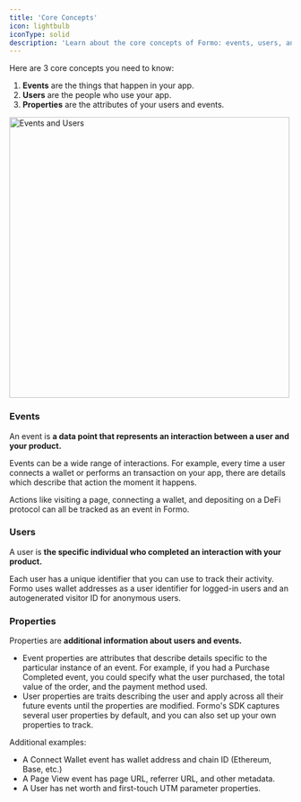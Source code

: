 ```yaml
---
title: 'Core Concepts'
icon: lightbulb
iconType: solid
description: 'Learn about the core concepts of Formo: events, users, and properties.'
---
```


Here are 3 core concepts you need to know:

1. **Events** are the things that happen in your app.
2. **Users** are the people who use your app.
3. **Properties** are the attributes of your users and events.

<Frame>
	<img width="500" src="/images/event.avif" alt="Events and Users" />
</Frame>

### Events

An event is **a data point that represents an interaction between a user and your product.** 

Events can be a wide range of interactions. For example, every time a user connects a wallet or performs an transaction on your app, there are details which describe that action the moment it happens. 

Actions like visiting a page, connecting a wallet, and depositing on a DeFi protocol can all be tracked as an event in Formo.

### Users

A user is **the specific individual who completed an interaction with your product.**

Each user has a unique identifier that you can use to track their activity. Formo uses wallet addresses as a user identifier for logged-in users and an autogenerated visitor ID for anonymous users.

### Properties

Properties are **additional information about users and events.**
- Event properties are attributes that describe details specific to the particular instance of an event. For example, if you had a Purchase Completed event, you could specify what the user purchased, the total value of the order, and the payment method used.
- User properties are traits describing the user and apply across all their future events until the properties are modified. Formo's SDK captures several user properties by default, and you can also set up your own properties to track.

Additional examples:
- A Connect Wallet event has wallet address and chain ID (Ethereum, Base, etc.) 
- A Page View event has page URL, referrer URL, and other metadata.
- A User has net worth and first-touch UTM parameter properties.
